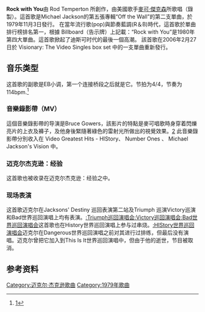 {{Infobox single
| Name          = Rock with You
| Cover         = <!-- 檔案不存在 Rock With You.jpg -->
| Artist        = [[Michael_Jackson|Michael Jackson]]
| Album         = [[Off_the_Wall_(album)|Off the Wall]]
| B-side        = "Get on the Floor"<br />"You Can't Win" <small>(英国)</small><br />"Workin' Day and Night" <small>(美国)</small>
| Released      = 1979，11，3
| Format        = [[Single_(music)|7"]], 12"
| Recorded      = 
| Genre         = {{flatlist|
*[[Rhythm_and_blues|R&B]]
*[[funk|funk]](放克)
*[[disco|disco]]（迪斯可）
*[[Soul_music|soul]]}}（靈魂樂）
| Length        = 3:39
| Label         = [[Epic_Records|Epic]]
| Writer        = [[Rod_Temperton|Rod Temperton]]
| Producer      = [[Quincy_Jones|Quincy Jones]]
| Certification = 白金<small>(美國)</small><br />金<small>(紐西蘭)</small>
| Last single   = "[[Don't_Stop_'til_You_Get_Enough|Don't Stop 'til You Get Enough]]"<br />(1979)
| This single   = "'''Rock with You'''"<br />(1979)
| Next single   = "[[Off_the_Wall_(song)|Off the Wall]]"<br />(1980)
| Misc          = {{Extra track listing
| Album         = [[Off_the_Wall_(album)|Off the Wall]]
| Type          = studio album
| prev_track    = "[[Don't_Stop_'Til_You_Get_Enough|Don't Stop 'til You Get Enough]]"
| prev_no       = 1
| this_track    = "'''Rock with You'''"
| track_no      = 2
| next_track    = "[[Workin'_Day_and_Night|Workin' Day and Night]]"
| next_no       = 3
}}
{{Extra track listing
| Album         = [[HIStory:_Past,_Present_and_Future,_Book_I|HIStory Begins]]
| Type          = compilation
| prev_track    = "[[Black_or_White|Black or White]]"
| prev_no       = 3
| this_track    = "'''Rock with You'''"
| track_no      = 4
| next_track    = "[[She's_Out_of_My_Life|She's Out of My Life]]"
| next_no       = 5
}}
{{External music video|1=[http://www.youtube.com/watch?v=5X-Mrc2l1d0 "Rock With You"] on YouTube}}
}}

'''Rock with You'''由 Rod Temperton 所創作，由美國歌手[[麥可·傑克森|麥可·傑克森]]所歌唱（錄製）。這首歌是Michael Jackson的第五張專輯“Off the Wall”的第二支單曲，於 1979年11月3日發行。
在當年流行歌(pop)與節奏藍調(R＆B)時代，這首歌於單曲排行榜排名第一，根據 Billboard（告示牌）上記載：“Rock with You”是1980年第四大單曲。這首歌掀起了迪斯可时代的最後一個高潮。
該首歌在2006年2月27日於 Visionary: The Video Singles box set 中的一支單曲重新發行。

== 音乐类型 ==
这首歌的副歌是EB小调，第一个连接桥段之后就是它。节拍为4/4，节奏为114bpm.<ref>[http://www.musicnotes.com/sheetmusic/mtdFPE.asp?ppn=MN0015813&]</ref>
=== 音樂錄影帶（MV） ===
這個音樂錄影帶的导演是Bruce Gowers，該影片的特點是麥可唱歌時身穿着閃爍亮片的上衣及褲子，及他身後緊隨著綠色的雷射光所做出的視覺效果。[https://www.youtube.com/watch?v=5X-Mrc2l1d0]{{Wayback|url=https://www.youtube.com/watch?v=5X-Mrc2l1d0 |date=20200907211747 }}
此音樂錄影帶分別收入在 Video Greatest Hits - HIStory、 Number Ones 、 Michael Jackson's Vision 中。

=== 迈克尔杰克逊：经验 ===
这首歌也被收录在迈克尔杰克逊：经验之中。
=== 现场表演 ===
这首歌迈克尔在Jacksons' Destiny 巡回表演第二站及Triumph 巡演Victory巡演和Bad世界巡回演唱上均有表演。[[:Triumph巡回演唱会|:Triumph巡回演唱会]][[:Victory巡回演唱会|:Victory巡回演唱会]][[:Bad世界巡回演唱会|:Bad世界巡回演唱会]]这首歌也在History世界巡回演唱上参与过串烧。[[:HIStory世界巡回演唱会|:HIStory世界巡回演唱会]]迈克尔在Dangerous世界巡回演唱之前对其进行过排练，但最后没有演唱。迈克尔曾把它加入到This Is It世界巡回演唱中，但由于他的逝世，节目被取消。

== 参考资料 ==
{{reflist}}
[[Category:迈克尔·杰克逊歌曲|Category:迈克尔·杰克逊歌曲]]
[[Category:1979年歌曲|Category:1979年歌曲]]